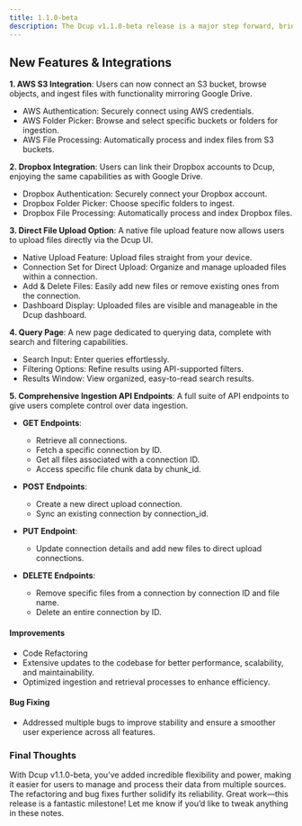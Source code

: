 ```yaml
---
title: 1.1.0-beta
description: The Dcup v1.1.0-beta release is a major step forward, bringing seamless integrations with AWS S3 and Dropbox, a new Direct File Upload option, a dedicated Query Page, and a robust set of Ingestion API Endpoints. Alongside these, significant code refactoring and bug fixing efforts have enhanced performance and stability. Below are the details of each update you’ve made.
---
```


## New Features & Integrations
**1. AWS S3 Integration**: Users can now connect an S3 bucket, browse objects, and ingest files with functionality mirroring Google Drive.
- AWS Authentication: Securely connect using AWS credentials. 
- AWS Folder Picker: Browse and select specific buckets or folders for ingestion.
- AWS File Processing: Automatically process and index files from S3 buckets.

**2. Dropbox Integration**: Users can link their Dropbox accounts to Dcup, enjoying the same capabilities as with Google Drive.
- Dropbox Authentication: Securely connect your Dropbox account.
- Dropbox Folder Picker: Choose specific folders to ingest.
- Dropbox File Processing: Automatically process and index Dropbox files. 

**3. Direct File Upload Option**: A native file upload feature now allows users to upload files directly via the Dcup UI.
- Native Upload Feature: Upload files straight from your device.
- Connection Set for Direct Upload: Organize and manage uploaded files within a connection.
- Add & Delete Files: Easily add new files or remove existing ones from the connection.
- Dashboard Display: Uploaded files are visible and manageable in the Dcup dashboard.

**4. Query Page**: A new page dedicated to querying data, complete with search and filtering capabilities.
- Search Input: Enter queries effortlessly.
- Filtering Options: Refine results using API-supported filters. 
- Results Window: View organized, easy-to-read search results.

**5. Comprehensive Ingestion API Endpoints**: A full suite of API endpoints to give users complete control over data ingestion.  
- **GET Endpoints**:
  - Retrieve all connections. 
  - Fetch a specific connection by ID.
  - Get all files associated with a connection ID.
  - Access specific file chunk data by chunk_id.

- **POST Endpoints**: 
  - Create a new direct upload connection.  
  - Sync an existing connection by connection_id.

- **PUT Endpoint**:
  - Update connection details and add new files to direct upload connections.

- **DELETE Endpoints**:
  - Remove specific files from a connection by connection ID and file name. 
  - Delete an entire connection by ID.

#### Improvements
  - Code Refactoring
  - Extensive updates to the codebase for better performance, scalability, and maintainability.
  - Optimized ingestion and retrieval processes to enhance efficiency.
#### Bug Fixing
  - Addressed multiple bugs to improve stability and ensure a smoother user experience across all features.

### Final Thoughts
With Dcup v1.1.0-beta, you’ve added incredible flexibility and power, making it easier for users to manage and process their data from multiple sources. The refactoring and bug fixes further solidify its reliability. Great work—this release is a fantastic milestone! Let me know if you’d like to tweak anything in these notes.


